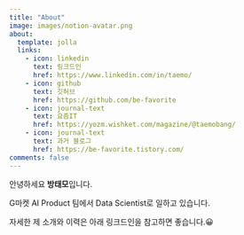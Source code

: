 ```yaml
---
title: "About"
image: images/notion-avatar.png
about:
  template: jolla
  links:
    - icon: linkedin
      text: 링크드인
      href: https://www.linkedin.com/in/taemo/
    - icon: github
      text: 깃허브
      href: https://github.com/be-favorite
    - icon: journal-text
      text: 요즘IT
      href: https://yozm.wishket.com/magazine/@taemobang/
    - icon: journal-text
      text: 과거 블로그
      href: https://be-favorite.tistory.com/
comments: false
---
```


안녕하세요 **방태모**입니다.

G마켓 AI Product 팀에서 Data Scientist로 일하고 있습니다.

자세한 제 소개와 이력은 아래 링크드인을 참고하면 좋습니다.😀